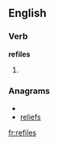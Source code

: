 ==English==
===Verb===
'''refiles'''
# {{third-person singular of|[[refile]]}}

===Anagrams===
* {{alphagram|eefilrs}}
* [[reliefs#English|reliefs]]

[[fr:refiles]]